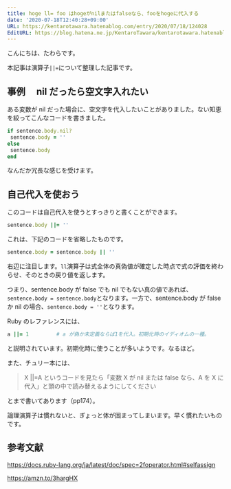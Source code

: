 ```yaml
---
title: hoge ll= foo はhogeがnilまたはfalseなら、fooをhogeに代入する
date: '2020-07-18T12:40:28+09:00'
URL: https://kentarotawara.hatenablog.com/entry/2020/07/18/124028
EditURL: https://blog.hatena.ne.jp/KentaroTawara/kentarotawara.hatenablog.com/atom/entry/26006613600185878
---
```


こんにちは、たわらです。

本記事は演算子`||=`について整理した記事です。

## 事例　 nil だったら空文字入れたい

ある変数が nil だった場合に、空文字を代入したいことがありました。ない知恵を絞ってこんなコードを書きました。

```ruby
if sentence.body.nil?
 sentence.body = ''
else
 sentence.body
end
```

なんだか冗長な感じを受けます。

## 自己代入を使おう

このコードは自己代入を使うとすっきりと書くことができます。

```ruby
sentence.body ||= ''
```

これは、下記のコードを省略したものです。

```ruby
sentence.body = sentence.body || ''
```

右辺に注目します。`ll`演算子は式全体の真偽値が確定した時点で式の評価を終わらせ、そのときの戻り値を返します。

つまり、sentence.body が false でも nil でもない真の値であれば、`sentence.body = sentence.body`となります。一方で、sentence.body が false か nil の場合、`sentence.body = ''`となります。

Ruby のレファレンスには、

```ruby
a ||= 1         # a が偽か未定義ならば1を代入。初期化時のイディオムの一種。
```

と説明されています。初期化時に使うことが多いようです。なるほど。

また、チュリー本には、

> X ||=A というコードを見たら「変数 X が nil または false なら、A を X に代入」と頭の中で読み替えるようにしてください

とまで書いてあります（pp174）。

論理演算子は慣れないと、ぎょっと体が固まってしまいます。早く慣れたいものです。

## 参考文献

https://docs.ruby-lang.org/ja/latest/doc/spec=2foperator.html#selfassign

https://amzn.to/3hargHX
